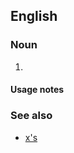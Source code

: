 {{also|xs|Xs|XS|x's}}

==English==

===Noun===
{{head|en|noun plural form}}

# {{plural of|X|lang=en}}

====Usage notes====
{{U:en:plurals of letters}}

===See also===
* [[x's]]